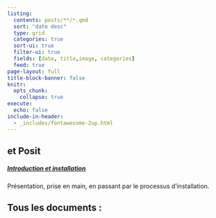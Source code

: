 ```yaml
---
listing:
  contents: posts/**/*.qmd
  sort: "date desc"
  type: grid
  categories: true
  sort-ui: true
  filter-ui: true
  fields: [date, title,image, categories]
  feed: true
page-layout: full
title-block-banner: false
knitr:
  opts_chunk: 
    collapse: true
execute: 
  echo: false
include-in-header: 
  - _includes/fontawesome-2up.html
---
```


:::: {.grid}

::: {.g-col-12 .g-col-md-6}
# <i class="fa-brands fa-r-project" aria-label="R project"></i> et Posit

##### [Introduction et installation](test2.html)
Présentation, prise en main, en passant par le processus d'installation.
:::


:::: 



## Tous les documents :